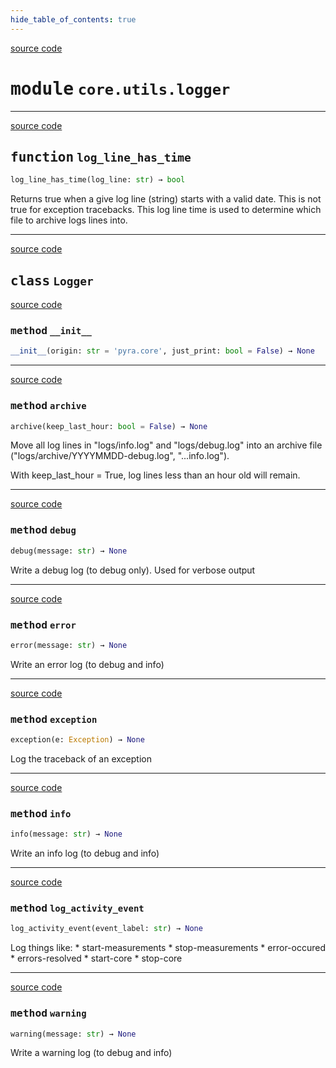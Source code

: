 ```yaml
---
hide_table_of_contents: true
---
```


<!-- markdownlint-disable -->

<a href="https://github.com/tum-esm/pyra/tree/main/packages/core/utils/logger.py#L0" className="SourceCodeLinkBadge">source code</a>

# <kbd>module</kbd> `core.utils.logger`





---

<a href="https://github.com/tum-esm/pyra/tree/main/packages/core/utils/logger.py#L18" className="SourceCodeLinkBadge">source code</a>

## <kbd>function</kbd> `log_line_has_time`

```python
log_line_has_time(log_line: str) → bool
```

Returns true when a give log line (string) starts with a valid date. This is not true for exception tracebacks. This log line time is used to determine which file to archive logs lines into. 


---

<a href="https://github.com/tum-esm/pyra/tree/main/packages/core/utils/logger.py#L31" className="SourceCodeLinkBadge">source code</a>

## <kbd>class</kbd> `Logger`




<a href="https://github.com/tum-esm/pyra/tree/main/packages/core/utils/logger.py#L34" className="SourceCodeLinkBadge">source code</a>

### <kbd>method</kbd> `__init__`

```python
__init__(origin: str = 'pyra.core', just_print: bool = False) → None
```








---

<a href="https://github.com/tum-esm/pyra/tree/main/packages/core/utils/logger.py#L86" className="SourceCodeLinkBadge">source code</a>

### <kbd>method</kbd> `archive`

```python
archive(keep_last_hour: bool = False) → None
```

Move all log lines in "logs/info.log" and "logs/debug.log" into an archive file ("logs/archive/YYYYMMDD-debug.log", "...info.log"). 

With keep_last_hour = True, log lines less than an hour old will remain. 

---

<a href="https://github.com/tum-esm/pyra/tree/main/packages/core/utils/logger.py#L38" className="SourceCodeLinkBadge">source code</a>

### <kbd>method</kbd> `debug`

```python
debug(message: str) → None
```

Write a debug log (to debug only). Used for verbose output 

---

<a href="https://github.com/tum-esm/pyra/tree/main/packages/core/utils/logger.py#L50" className="SourceCodeLinkBadge">source code</a>

### <kbd>method</kbd> `error`

```python
error(message: str) → None
```

Write an error log (to debug and info) 

---

<a href="https://github.com/tum-esm/pyra/tree/main/packages/core/utils/logger.py#L54" className="SourceCodeLinkBadge">source code</a>

### <kbd>method</kbd> `exception`

```python
exception(e: Exception) → None
```

Log the traceback of an exception 

---

<a href="https://github.com/tum-esm/pyra/tree/main/packages/core/utils/logger.py#L42" className="SourceCodeLinkBadge">source code</a>

### <kbd>method</kbd> `info`

```python
info(message: str) → None
```

Write an info log (to debug and info) 

---

<a href="https://github.com/tum-esm/pyra/tree/main/packages/core/utils/logger.py#L138" className="SourceCodeLinkBadge">source code</a>

### <kbd>method</kbd> `log_activity_event`

```python
log_activity_event(event_label: str) → None
```

Log things like: * start-measurements * stop-measurements * error-occured * errors-resolved * start-core * stop-core 

---

<a href="https://github.com/tum-esm/pyra/tree/main/packages/core/utils/logger.py#L46" className="SourceCodeLinkBadge">source code</a>

### <kbd>method</kbd> `warning`

```python
warning(message: str) → None
```

Write a warning log (to debug and info) 


